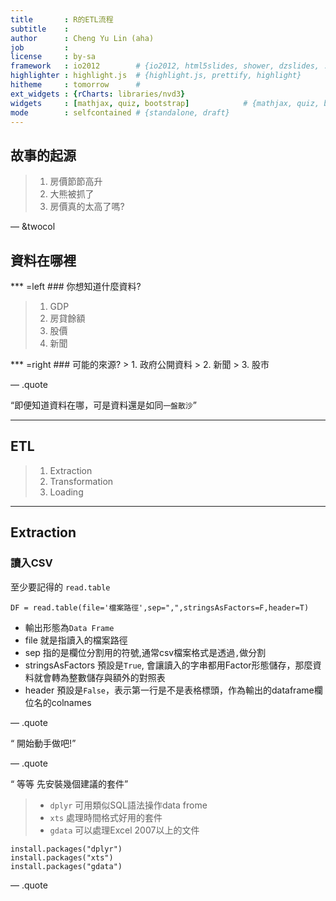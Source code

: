 ```yaml
---
title       : R的ETL流程
subtitle    : 
author      : Cheng Yu Lin (aha)
job         : 
license     : by-sa
framework   : io2012        # {io2012, html5slides, shower, dzslides, ...}
highlighter : highlight.js  # {highlight.js, prettify, highlight}
hitheme     : tomorrow      # 
ext_widgets : {rCharts: libraries/nvd3}
widgets     : [mathjax, quiz, bootstrap]            # {mathjax, quiz, bootstrap}
mode        : selfcontained # {standalone, draft}
---
```



## 故事的起源

> 1. 房價節節高升
> 2. 大熊被抓了
> 3. 房價真的太高了嗎?

--- &twocol

## 資料在哪裡

*** =left
### 你想知道什麼資料?

> 1. GDP
> 2. 房貸餘額
> 3. 股價
> 4. 新聞

*** =right
### 可能的來源?
> 1. 政府公開資料
> 2. 新聞
> 3. 股市


--- .quote

<q>即便知道資料在哪，可是資料還是如同`一盤散沙`</q>

---  

## ETL

> 1. Extraction
> 2. Transformation
> 3. Loading

--- 

## Extraction

### 讀入CSV

至少要記得的 `read.table`
```
DF = read.table(file='檔案路徑',sep=",",stringsAsFactors=F,header=T)
```
- 輸出形態為`Data Frame`
- file 就是指讀入的檔案路徑
- sep 指的是欄位分割用的符號,通常csv檔案格式是透過`,`做分割
- stringsAsFactors 預設是`True`, 會讓讀入的字串都用Factor形態儲存，那麼資料就會轉為整數儲存與額外的對照表
- header 預設是`False`，表示第一行是不是表格標頭，作為輸出的dataframe欄位名的colnames

---  .quote

<q> 開始動手做吧!</q>

--- .quote 

<q> 等等 先安裝幾個建議的套件</q>

> - `dplyr` 可用類似SQL語法操作data frome
> - `xts` 處理時間格式好用的套件
> - `gdata` 可以處理Excel 2007以上的文件

```
install.packages("dplyr")
install.packages("xts")
install.packages("gdata")
```

--- .quote 




